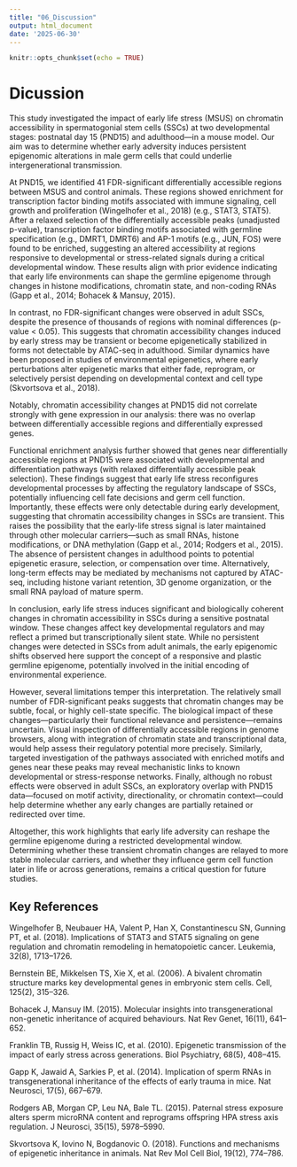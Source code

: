 ```yaml
---
title: "06_Discussion"
output: html_document
date: '2025-06-30'
---
```


```r
knitr::opts_chunk$set(echo = TRUE)
```

# Dicussion

This study investigated the impact of early life stress (MSUS) on chromatin accessibility in spermatogonial stem cells (SSCs) at two developmental stages: postnatal day 15 (PND15) and adulthood—in a mouse model. Our aim was to determine whether early adversity induces persistent epigenomic alterations in male germ cells that could underlie intergenerational transmission.

At PND15, we identified 41 FDR-significant differentially accessible regions between MSUS and control animals. These regions showed enrichment for transcription factor binding motifs associated with immune signaling, cell growth and proliferation (Wingelhofer et al., 2018) (e.g., STAT3, STAT5). After a relaxed selection of the differentially accessible peaks (unadjusted p-value), transcription factor binding motifs associated with germline specification (e.g., DMRT1, DMRT6) and AP-1 motifs (e.g., JUN, FOS) were found to be enriched, suggesting an altered accessibility at regions responsive to developmental or stress-related signals during a critical developmental window. These results align with prior evidence indicating that early life environments can shape the germline epigenome through changes in histone modifications, chromatin state, and non-coding RNAs (Gapp et al., 2014; Bohacek & Mansuy, 2015).

In contrast, no FDR-significant changes were observed in adult SSCs, despite the presence of thousands of regions with nominal differences (p-value < 0.05). This suggests that chromatin accessibility changes induced by early stress may be transient or become epigenetically stabilized in forms not detectable by ATAC-seq in adulthood. Similar dynamics have been proposed in studies of environmental epigenetics, where early perturbations alter epigenetic marks that either fade, reprogram, or selectively persist depending on developmental context and cell type (Skvortsova et al., 2018).

Notably, chromatin accessibility changes at PND15 did not correlate strongly with gene expression in our analysis: there was no overlap between differentially accessible regions and differentially expressed genes.

Functional enrichment analysis further showed that genes near differentially accessible regions at PND15 were associated with developmental and differentiation pathways (with relaxed differentially accessible peak selection). These findings suggest that early life stress reconfigures developmental processes by affecting the regulatory landscape of SSCs, potentially influencing cell fate decisions and germ cell function. Importantly, these effects were only detectable during early development, suggesting that chromatin accessibility changes in SSCs are transient. This raises the possibility that the early-life stress signal is later maintained through other molecular carriers—such as small RNAs, histone modifications, or DNA methylation (Gapp et al., 2014; Rodgers et al., 2015). The absence of persistent changes in adulthood points to potential epigenetic erasure, selection, or compensation over time. Alternatively, long-term effects may be mediated by mechanisms not captured by ATAC-seq, including histone variant retention, 3D genome organization, or the small RNA payload of mature sperm.

In conclusion, early life stress induces significant and biologically coherent changes in chromatin accessibility in SSCs during a sensitive postnatal window. These changes affect key developmental regulators and may reflect a primed but transcriptionally silent state. While no persistent changes were detected in SSCs from adult animals, the early epigenomic shifts observed here support the concept of a responsive and plastic germline epigenome, potentially involved in the initial encoding of environmental experience.

However, several limitations temper this interpretation. The relatively small number of FDR-significant peaks suggests that chromatin changes may be subtle, focal, or highly cell-state specific. The biological impact of these changes—particularly their functional relevance and persistence—remains uncertain. Visual inspection of differentially accessible regions in genome browsers, along with integration of chromatin state and transcriptional data, would help assess their regulatory potential more precisely. Similarly, targeted investigation of the pathways associated with enriched motifs and genes near these peaks may reveal mechanistic links to known developmental or stress-response networks. Finally, although no robust effects were observed in adult SSCs, an exploratory overlap with PND15 data—focused on motif activity, directionality, or chromatin context—could help determine whether any early changes are partially retained or redirected over time.

Altogether, this work highlights that early life adversity can reshape the germline epigenome during a restricted developmental window. Determining whether these transient chromatin changes are relayed to more stable molecular carriers, and whether they influence germ cell function later in life or across generations, remains a critical question for future studies.


## Key References

Wingelhofer B, Neubauer HA, Valent P, Han X, Constantinescu SN, Gunning PT, et al. (2018). Implications of STAT3 and STAT5 signaling on gene regulation and chromatin remodeling in hematopoietic cancer. Leukemia, 32(8), 1713–1726.

Bernstein BE, Mikkelsen TS, Xie X, et al. (2006). A bivalent chromatin structure marks key developmental genes in embryonic stem cells. Cell, 125(2), 315–326.

Bohacek J, Mansuy IM. (2015). Molecular insights into transgenerational non-genetic inheritance of acquired behaviours. Nat Rev Genet, 16(11), 641–652.

Franklin TB, Russig H, Weiss IC, et al. (2010). Epigenetic transmission of the impact of early stress across generations. Biol Psychiatry, 68(5), 408–415.

Gapp K, Jawaid A, Sarkies P, et al. (2014). Implication of sperm RNAs in transgenerational inheritance of the effects of early trauma in mice. Nat Neurosci, 17(5), 667–679.

Rodgers AB, Morgan CP, Leu NA, Bale TL. (2015). Paternal stress exposure alters sperm microRNA content and reprograms offspring HPA stress axis regulation. J Neurosci, 35(15), 5978–5990.

Skvortsova K, Iovino N, Bogdanovic O. (2018). Functions and mechanisms of epigenetic inheritance in animals. Nat Rev Mol Cell Biol, 19(12), 774–786.